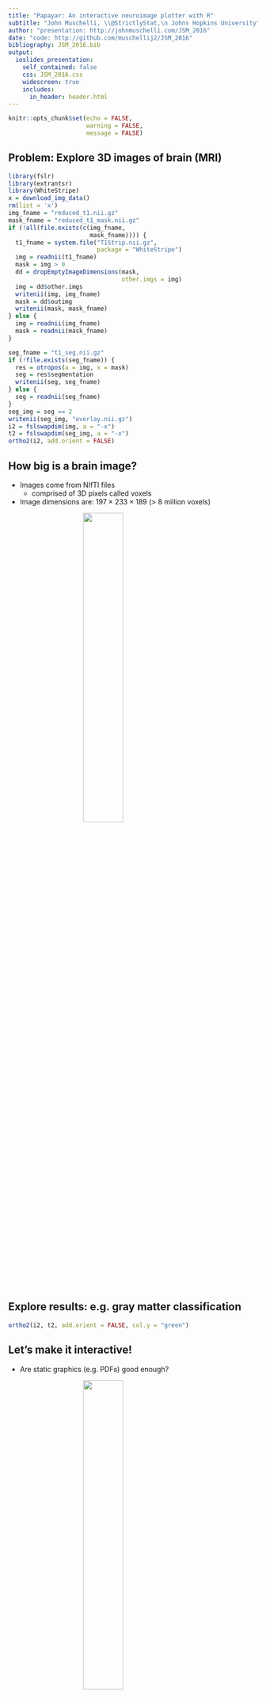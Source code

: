```yaml
---
title: "Papayar: An interactive neuroimage plotter with R"
subtitle: "John Muschelli, \\@StrictlyStat,\n Johns Hopkins University"
author: "presentation: http://johnmuschelli.com/JSM_2016"
date: "code: http://github.com/muschellij2/JSM_2016"
bibliography: JSM_2016.bib
output:
  ioslides_presentation:
    self_contained: false
    css: JSM_2016.css
    widescreen: true
    includes:
      in_header: header.html
---
```


```r
knitr::opts_chunk$set(echo = FALSE, 
                      warning = FALSE, 
                      message = FALSE)
```

## Problem: Explore 3D images of brain (MRI)

```r
library(fslr)
library(extrantsr)
library(WhiteStripe)
x = download_img_data()
rm(list = 'x')
img_fname = "reduced_t1.nii.gz"
mask_fname = "reduced_t1_mask.nii.gz"
if (!all(file.exists(c(img_fname,
                       mask_fname)))) {
  t1_fname = system.file("T1Strip.nii.gz", 
                         package = "WhiteStripe")
  img = readnii(t1_fname)
  mask = img > 0
  dd = dropEmptyImageDimensions(mask, 
                                other.imgs = img)
  img = dd$other.imgs
  writenii(img, img_fname)
  mask = dd$outimg
  writenii(mask, mask_fname)
} else {
  img = readnii(img_fname)
  mask = readnii(mask_fname)
}
```



```r
seg_fname = "t1_seg.nii.gz"
if (!file.exists(seg_fname)) {
  res = otropos(a = img, x = mask)
  seg = res$segmentation 
  writenii(seg, seg_fname)
} else {
  seg = readnii(seg_fname)
}
seg_img = seg == 2
writenii(seg_img, "overlay.nii.gz")
i2 = fslswapdim(img, a = "-x")
t2 = fslswapdim(seg_img, a = "-x")
ortho2(i2, add.orient = FALSE)
```


## How big is a brain image?

- Images come from NIfTI files
    - comprised of 3D pixels called voxels
- Image dimensions are: $197\times233\times189$ (> 8 million voxels)

<img src="images/movie_final.gif" style="width: 40%; display: block; margin: auto;">
    
    

## Explore results: e.g. gray matter classification

```r
ortho2(i2, t2, add.orient = FALSE, col.y = "green")
```

## Let's make it interactive!

- Are static graphics (e.g. PDFs) good enough?

<img src="images/philosoraptor.jpeg" style="width: 40%; display: block; margin: auto;">

<p style="font-size: 10pt">image from [http://cheezburger.com](http://cheezburger.com)</p>

## Let's make it interactive!

- Are static graphics (e.g. PDFs/GIFs) good enough?

- What step in the analysis does it come in? For me:
    - exploratory - looking at results of image processing
      - Asking: "Is this step working?"
      
<img src="images/not_right.gif" style="width: 40%; display: block; margin: auto;">

<p style="font-size: 10pt">http://www.natashaboyd.com/uploads/1/5/5/3/15536518/5572229_orig.gif</p>

## Let's make it interactive!

- Are static graphics (e.g. PDFs/GIFs) good enough?

- What step in the analysis does it come in? For me:
    - confirmatory - check model predictions
    - "That looks like gray matter to me"
      
<img src="images/looks_good.gif" style="width: 40%; display: block; margin: auto;">

<p style="font-size: 10pt">http://media.tumblr.com/tumblr_lnlszpEQo21qd8tfx.gif</p>


## But other (standalone) programs can do this!

Also known as "I can do that in X already" 

<img src="images/stacked.png" style="width: 70%; display: block; margin: auto;">

## Some (of my) principles of interactivity

<div style='font-size: 22pt;'>

1. Should be scriptable to get the interactive **graphic**
    - still hard to script/reproduce the **interaction**
    
2. Within the analysis workflow
    - Others are just standalone viewers
    - Relies on fewer systems/dependencies

3. Easy to navigate for the user

</div>

<img src="images/Rlogo.png" style="width: 15%; display: block; margin: auto;">



## First attempt: Use manipulate package

<div style='font-size: 26pt;'>

The `manipulate` package [@manipulate] from RStudio can add interactivity:

</div>

```r
library(manipulate)
iplot = function(img, plane = c("axial", 
                                "coronal", "sagittal"), 
                 useRaster = TRUE, ...){
  ## pick the plane
  plane = match.arg(plane, c("axial", 
                             "coronal", "sagittal"))
  # Get the max number of slices in that plane for the slider
  ns=  switch(plane,
              "axial"=dim(img)[3],
              "coronal"=dim(img)[2],
              "sagittal"=dim(img)[1])
  ## run the manipulate command
  manipulate({
    image(img, z = z, plot.type= "single",
          plane = plane, 
          useRaster =useRaster, ...)
    # this will return mouse clicks (future experimental work)
    pos <- manipulatorMouseClick()
    if (!is.null(pos)) {
      print(pos)
    }
  },
  ## make the slider
  z = slider(1, ns, step=1, initial = ceiling(ns/2))
  )
}
```

<img src="images/manipulate.gif" style="width: 90%; display: block; margin: auto;">

## First attempt: Use manipulate package

<div style='font-size: 26pt;'>

The `manipulate` package [@manipulate] from RStudio can add interactivity, BUT:

- Images rendering was `slow`
    - due to the R plotting and viewer interaction
- Only works with <img src="images/blue-250.png" style="width: 15%; display: inline; margin: auto;">
- Can't embed output in a document

</div>

## Second attempt: set of PDFs or GIFs!

<div style='font-size: 20pt;'>

The `animation` package [@animation1, @animation2] can make GIFs:

<img src="images/slice_movie.gif" style="width: 15%; display: block; margin: auto;">

</div>

<div id="wrap">
<div id="left_col" style='font-size: 20pt;'>

Pros:    

- Plotting with standard functions
    - Can be **embedded** into an html easily
</div>

<div id="right_col">

Cons: 

- Not really "interactive"
    - less choice on user's end
    - no other views

</div> 




```r
library(msseg)
library(scales)
outname = "images/slice_movie.gif"
# if (!file.exists(outname)) {
    nz = nsli(i2)
    # n_slices = nz
    n_slices = 30
    probs = seq(1/(n_slices * 2), 
                1 - 1/(n_slices * 2), 
                length.out = n_slices)
    slices = round(quantile(seq(nz), probs = probs))
    slices = unique(slices)
    
    t3 = t2
    t3[t2 == 0] = NA
    t3 = cal_img(t3)
    tstub = tempfile()
    tfile = paste0(tstub, "_%04d.png")
    png(tfile, 
        res = 300, 
        height = 7, 
        width = 7,
        units = "in",
        type = "cairo")
    for (slice in slices) {
      oro.nifti::overlay(x = i2, y = t3, 
              z = slice,
              col.y = alpha("green", 0.5),
              plot.type = "single")
    }
    dev.off()
    png_converter(
      paste0(tstub, "*.png"),
      extra.opts = "-density 300",
      interval = 0.25,
      outname)
# }
```

## Papaya JavaScript library

https://github.com/rii-mango/Papaya

"A pure JavaScript medical research image viewer."

- From makers of Mango (Multi-image Analysis GUI, UT Health Science)

<img src="images/mango.gif" style="width: 30%; display: block; margin: auto;">
    
    


## papayar R package, port of Papaya 

```r
library(papayar); papaya(image)
```

<div style="width:70%; height:55%; display: block; margin: auto;">
```r
library(papayar)
x = papaya_div()
cat(x)
```
</div>

## Is it an htmlwidget!? 

<p style="font-size: 140pt; vertical-align: middle; text-align: left;">No</p>


## Is it an htmlwidget!?

<p style="font-size: 140pt; vertical-align: middle; text-align: left;">Not yet.</p>


## Lessons learned

<div style='font-size: 26pt;'>

- Borrow (heavily) other people's stuff
- htmlwidgets framework is great
    - some JS libraries have odd rules
- Porting to R can help the community
    - need some non-R knowledge, usually JavaScript
    - not always so straightforward
    - Functionality at the whim of the JS maintainer

    
</div>

## Bibliography

